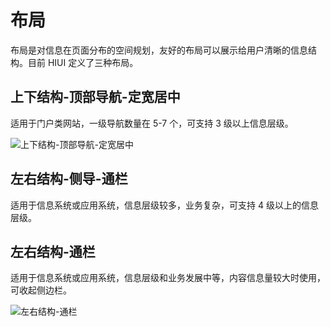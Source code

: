 # 布局

布局是对信息在页面分布的空间规划，友好的布局可以展示给用户清晰的信息结构。目前 HIUI 定义了三种布局。

## 上下结构-顶部导航-定宽居中

适用于门户类网站，一级导航数量在 5-7 个，可支持 3 级以上信息层级。

<img src="/static/img/designs/layout-1.png" srcset="/static/img/designs/layout-1@2x.png 2x" alt="上下结构-顶部导航-定宽居中" />

## 左右结构-侧导-通栏

适用于信息系统或应用系统，信息层级较多，业务复杂，可支持 4 级以上的信息层级。

## 左右结构-通栏

适用于信息系统或应用系统，信息层级和业务发展中等，内容信息量较大时使用，可收起侧边栏。

<img src="/static/img/designs/layout-3.png" srcset="/static/img/designs/layout-3@2x.png 2x" alt="左右结构-通栏" />

